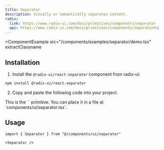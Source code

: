 ```yaml
---
title: Separator
description: Visually or semantically separates content.
radix:
  link: https://www.radix-ui.com/docs/primitives/components/separator
  api: https://www.radix-ui.com/docs/primitives/components/separator#api-reference
---
```


<ComponentExample
  src="/components/examples/separator/demo.tsx"
  extractClassname
>
  <SeparatorDemo />
</ComponentExample>

## Installation

1. Install the `@radix-ui/react-separator` component from radix-ui:

```bash
npm install @radix-ui/react-separator
```

2. Copy and paste the following code into your project.

<ComponentSource src="/components/ui/separator.tsx" />

<Callout>
  This is the `<Separator />` primitive. You can place it in a file at
  `components/ui/separator.tsx`.
</Callout>

## Usage

```tsx
import { Separator } from "@/components/ui/separator"
```

```tsx
<Separator />
```
